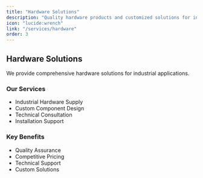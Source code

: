 ```yaml
---
title: "Hardware Solutions"
description: "Quality hardware products and customized solutions for industrial applications"
icon: "lucide:wrench"
link: "/services/hardware"
order: 3
---
```


## Hardware Solutions

We provide comprehensive hardware solutions for industrial applications.

### Our Services
- Industrial Hardware Supply
- Custom Component Design
- Technical Consultation
- Installation Support

### Key Benefits
- Quality Assurance
- Competitive Pricing
- Technical Support
- Custom Solutions 
